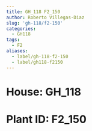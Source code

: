 ```yaml
---
title: GH_118 F2_150
author: Roberto Villegas-Diaz
slug: 'gh-118/f2-150'
categories:
  - GH118
tags:
  - F2
aliases:
  - label/gh-118-f2-150
  - label/gh118-f2150
---
```


# **House**: GH_118
# **Plant ID**: F2_150
